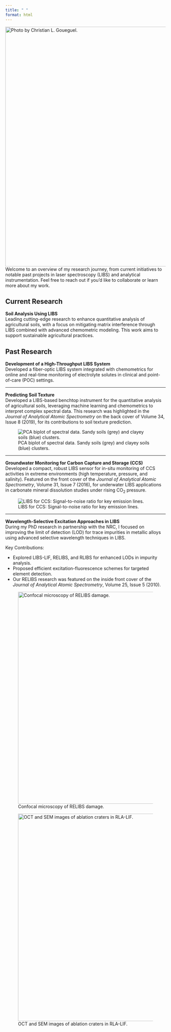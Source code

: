 ```yaml
---
title: " "
format: html
---
```


::: justified
![Photo by Christian L. Goueguel.](images/IMG_4742.png){fig-align="center" width="750"}Welcome to an overview of my research journey, from current initiatives to notable past projects in laser spectroscopy (LIBS) and analytical instrumentation. Feel free to reach out if you’d like to collaborate or learn more about my work.

## **Current Research**

**Soil Analysis Using LIBS**\
Leading cutting-edge research to enhance quantitative analysis of agricultural soils, with a focus on mitigating matrix interference through LIBS combined with advanced chemometric modeling. This work aims to support sustainable agricultural practices.

## **Past Research**

**Development of a High-Throughput LIBS System**\
Developed a fiber-optic LIBS system integrated with chemometrics for online and real-time monitoring of electrolyte solutes in clinical and point-of-care (POC) settings.

------------------------------------------------------------------------

**Predicting Soil Texture**\
Developed a LIBS-based benchtop instrument for the quantitative analysis of agricultural soils, leveraging machine learning and chemometrics to interpret complex spectral data. This research was highlighted in the *Journal of Analytical Atomic Spectrometry* on the back cover of Volume 34, Issue 8 (2019), for its contributions to soil texture prediction.

![PCA biplot of spectral data. Sandy soils (grey) and clayey soils (blue) clusters.](images/clipboard-2835089060.png){fig-align="center"}

------------------------------------------------------------------------

**Groundwater Monitoring for Carbon Capture and Storage (CCS)**\
Developed a compact, robust LIBS sensor for in-situ monitoring of CCS activities in extreme environments (high temperature, pressure, and salinity). Featured on the front cover of the *Journal of Analytical Atomic Spectrometry*, Volume 31, Issue 7 (2016), for underwater LIBS applications in carbonate mineral dissolution studies under rising CO~2~ pressure.

![LIBS for CCS: Signal-to-noise ratio for key emission lines.](images/clipboard-3093143834.png){fig-align="center"}

------------------------------------------------------------------------

**Wavelength-Selective Excitation Approaches in LIBS**\
During my PhD research in partnership with the NRC, I focused on improving the limit of detection (LOD) for trace impurities in metallic alloys using advanced selective wavelength techniques in LIBS.

Key Contributions:

-   Explored LIBS-LIF, RELIBS, and RLIBS for enhanced LODs in impurity analysis.
-   Proposed efficient excitation-fluorescence schemes for targeted element detection.
-   Our RELIBS research was featured on the inside front cover of the *Journal of Analytical Atomic Spectrometry*, Volume 25, Issue 5 (2010).

![Confocal microscopy of RELIBS damage.](images/clipboard-1254990358.png){fig-align="center" width="663"}

![OCT and SEM images of ablation craters in RLA-LIF.](images/clipboard-3452894844.png){fig-align="center" width="649"}

:::
